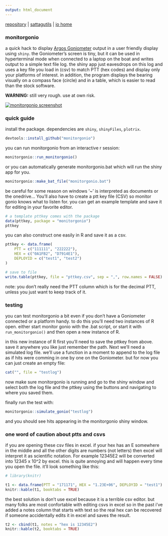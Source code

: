 ```yaml
---
output: html_document
---
```


[repository](https://github.com/williamcioffi/monitorgonio) | [sattagutils](https://williamcioffi.github.io/sattagutils) | [io home](https://williamcioffi.github.io)

### monitorgonio
a quick hack to display [Argos Goniometer](https://www.clsamerica.com/argos-goniometer) output in a user friendly display using `shiny`. the Goniometer's screen is tiny, but it can be used in hyperterminal mode when connected to a laptop on the boat and writes output to a simple text file log. the shiny app just eavesdrops on this log and uses a key file you load in (csv) to match PTT (hex codes) and display only your platforms of interest. in addition, the program displays the bearing visually on a compass face (circle) and in a table, which is easier to read than the stock software.

**WARNING:** still very rough. use at own risk.

[![monitorgonio screenshot](images/inaction.gif)](ss.html)

### quick guide
install the package. dependencies are `shiny`, `shinyFiles`, `plotrix`.

```r
devtools::install_github("monitorgonio")
```

you can run monitorgonio from an interactive r session:

```r
monitorgonio::run_monitorgonio()
```

or you can automatically generate monitorgonio.bat which will run the shiny app for you.

```r
monitorgonio::make_bat_file("monitorgonio.bat")
```

be careful for some reason on windows '~' is interpreted as documents or the onedrive... You'll also have to create a ptt key file (CSV) so monitor gonio knows what to listen for. you can get an example template and save it for editing in your favorite editor.

```r
# a template pttkey comes with the package
data(pttkey, package = "monitorgonio")
pttkey
```
you can also construct one easily in R and save it as a csv.

```r
pttkey <- data.frame(
	PTT = c("111111", "222222"),
 	HEX = c("0A1FB2", "D7914E1"), 
	DEPLOYID = c("test1", "test2")
)

# save to file
write.table(pttkey, file = "pttkey.csv", sep = ",", row.names = FALSE)
```

note: you don't really need the PTT column which is for the decimal PTT, unless you just want to keep track of it.

### testing 
you can test monitorgonio a bit even if you don't have a Goniometer connected or a platform handy. to do this you'll need two instances of R open. either start monitor gonio with the .bat script, or start it with ```run_monitorgonio()``` and then open a new instance of R.

in this new instance of R first you'll need to save the pttkey from above. save it anywhere you like just remember the path. Next we'll need a simulated log file. we'll use a function in a moment to append to the log file as if hits were comming in one by one on the Goniometer. but for now you can just create an empty file:

```r
cat("", file = "testlog")
```

now make sure monitorgonio is running and go to the shiny window and select both the log file and the pttkey using the buttons and navigating to where you saved them.

finally run the test with: 

```r
monitorgonio::simulate_gonio("testlog")
```

and you should see hits appearing in the monitorgonio shiny window.

### one word of caution about ptts and csvs
if you are opening these csv files in excel. if your hex has an E somewhere in the middle and all the other digits are numbers (not letters) then excel will interpret it as scientific notation. For example 12345E2 will be converted into 12345  x 10^2 by excel. this is quite annoying and will happen every time you open the file. it'll look something like this:

```r
# library(knitr)

t1 <- data.frame(PTT = "171171", HEX = "1.23E+06", DEPLOYID = "test1")
knitr::kable(t1, booktabs = TRUE)
```

the best solution is don't use excel because it is a terrible csv editor. but many folks are most confortable with editing csvs in excel so in the past i've added a notes column that starts with text so the real hex can be recovered if someone accidentally edits it in excel and saves the result.

```r
t2 <- cbind(t1, notes = "hex is 12345E2")
knitr::kable(t2, booktabs = TRUE)
```


